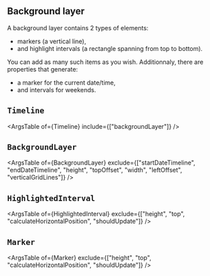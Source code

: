 
<Meta title="Features/Background Layer/Doc" />

## Background layer

A background layer contains 2 types of elements: 
* markers (a vertical line),
* and highlight intervals (a rectangle spanning from top to bottom). 

You can add as many such items as you wish. Additionnaly, there are properties that generate:

* a marker for the current date/time, 
* and intervals for weekends.

## `Timeline`

<ArgsTable of={Timeline} include={["backgroundLayer"]} />

## `BackgroundLayer`

<ArgsTable of={BackgroundLayer} exclude={["startDateTimeline", "endDateTimeline", "height", "topOffset", "width", "leftOffset", "verticalGridLines"]}  />

## `HighlightedInterval`

<ArgsTable of={HighlightedInterval} exclude={["height", "top", "calculateHorizontalPosition", "shouldUpdate"]} />

## `Marker`

<ArgsTable of={Marker} exclude={["height", "top", "calculateHorizontalPosition", "shouldUpdate"]} />
